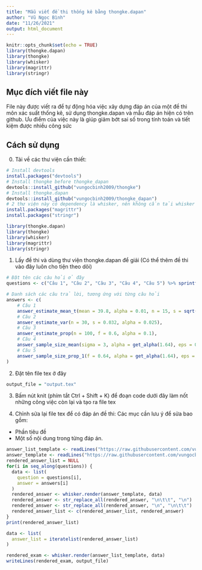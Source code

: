 ```yaml
---
title: "Mẫu viết đề thi thống kê bằng thongke.dapan"
author: "Vũ Ngọc Bình"
date: "11/26/2021"
output: html_document
---
```


```r
knitr::opts_chunk$set(echo = TRUE)
library(thongke.dapan)
library(thongke)
library(whisker)
library(magrittr)
library(stringr)
```

## Mục đích viết file này

File này được viết ra để tự động hóa việc xây dựng đáp án của một đề thi môn xác suất thống kê, sử dụng thongke.dapan và mẫu đáp án hiện có trên github. Ưu điểm của việc này là giúp giảm bớt sai số trong tính toán và tiết kiệm được nhiều công sức

## Cách sử dụng

0. Tải về các thư viện cần thiết:
```r
# Install devtools
install.packages("devtools")
# Install thongke before thongke_dapan
devtools::install_github("vungocbinh2009/thongke")
# Install thongke.dapan
devtools::install_github("vungocbinh2009/thongke_dapan")
# 2 thư viện này có dependency là whisker, nên không cần tải whisker nữa.
install.packages("magrittr")
install.packages("stringr")

library(thongke.dapan)
library(thongke)
library(whisker)
library(magrittr)
library(stringr)
```

1. Lấy đề thi và dùng thư viện thongke.dapan để giải (Có thể thêm đề thi vào đây luôn cho tiện theo dõi)
```r
# Đặt tên các câu hỏi ở đây
questions <- c("Câu 1", "Câu 2", "Câu 3", "Câu 4", "Câu 5") %>% sprintf("\\textbf{%s}", .)

# Danh sách các câu trả lời, tương ứng với từng câu hỏi
answers <- c(
    # Câu 1
    answer_estimate_mean_t(mean = 39.8, alpha = 0.01, n = 15, s = sqrt(0.144)),
    # Câu 2
    answer_estimate_var(n = 30, s = 0.032, alpha = 0.025),
    # Câu 3
    answer_estimate_prop(n = 100, f = 0.6, alpha = 0.1),
    # Câu 4
    answer_sample_size_mean(sigma = 3, alpha = get_alpha(1.64), eps = 0.5),
    # Câu 5
    answer_sample_size_prop_1(f = 0.64, alpha = get_alpha(1.64), eps = 0.02)
)
```

2. Đặt tên file tex ở đây
```r
output_file = "output.tex"
```
3. Bấm nút knit (phím tắt Ctrl + Shift + K) để đoạn code dưới đây làm nốt những công việc còn lại và tạo ra file tex

4. Chỉnh sửa lại file tex để có đáp án đề thi: Các mục cần lưu ý để sửa bao gồm:
  - Phần tiêu đề
  - Một số nội dung trong từng đáp án.
```r
answer_list_template <- readLines("https://raw.githubusercontent.com/vungocbinh2009/latex-lesson-plan-template/master/thongke-answer-template/answer_list_template.mustache")
answer_template <- readLines("https://raw.githubusercontent.com/vungocbinh2009/latex-lesson-plan-template/master/thongke-answer-template/answer_template.mustache")
rendered_answer_list = NULL
for(i in seq_along(questions)) {
  data <- list(
    question = questions[i],
    answer = answers[i]
  )
  rendered_answer <- whisker.render(answer_template, data)
  rendered_answer <- str_replace_all(rendered_answer, "\n\t\t", "\n")
  rendered_answer <- str_replace_all(rendered_answer, "\n", "\n\t\t")
  rendered_answer_list <- c(rendered_answer_list, rendered_answer)
}
print(rendered_answer_list)

data <- list(
  answer_list = iteratelist(rendered_answer_list)
)

rendered_exam <- whisker.render(answer_list_template, data)
writeLines(rendered_exam, output_file)
```



